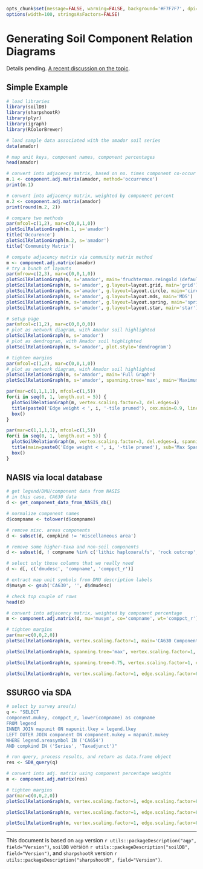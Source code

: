 ```{r setup, echo=FALSE, results='hide'}
opts_chunk$set(message=FALSE, warning=FALSE, background='#F7F7F7', dpi=100, fig.align='center', dev='CairoPNG', tidy=FALSE)
options(width=100, stringsAsFactors=FALSE)
```

# Generating Soil Component Relation Diagrams


Details pending. [A recent discussion on the topic](http://casoilresource.lawr.ucdavis.edu/wiki/SoilSeriesRelationGraph#Recent_Dialog).

## Simple Example
```{r libraries-and-sample, fig.width=14, fig.height=7}
# load libraries
library(soilDB)
library(sharpshootR)
library(plyr)
library(igraph)
library(RColorBrewer)

# load sample data associated with the amador soil series
data(amador)

# map unit keys, component names, component percentages
head(amador)

# convert into adjacency matrix, based on no. times component co-occur
m.1 <- component.adj.matrix(amador, method='occurrence')
print(m.1)

# convert into adjacency matrix, weighted by component percent
m.2 <- component.adj.matrix(amador)
print(round(m.2, 2))

# compare two methods
par(mfcol=c(1,2), mar=c(0,0,1,0))
plotSoilRelationGraph(m.1, s='amador')
title('Occurence')
plotSoilRelationGraph(m.2, s='amador')
title('Community Matrix')
```

```{r layout-examples, fig.width=14, fig.height=7}
# compute adjacency matrix via community matrix method
m <- component.adj.matrix(amador)
# try a bunch of layouts
par(mfrow=c(2,3), mar=c(0,0,1,0))
plotSoilRelationGraph(m, s='amador', main='fruchterman.reingold (default)')
plotSoilRelationGraph(m, s='amador', g.layout=layout.grid, main='grid')
plotSoilRelationGraph(m, s='amador', g.layout=layout.circle, main='circle')
plotSoilRelationGraph(m, s='amador', g.layout=layout.mds, main='MDS')
plotSoilRelationGraph(m, s='amador', g.layout=layout.spring, main='spring')
plotSoilRelationGraph(m, s='amador', g.layout=layout.star, main='star')
```


```{r dendrogram-representation, fig.width=14, fig.height=7}
# setup page
par(mfcol=c(1,2), mar=c(0,0,0,0))
# plot as network diagram, with Amador soil highlighted
plotSoilRelationGraph(m, s='amador')
# plot as dendrogram, with Amador soil highlighted
plotSoilRelationGraph(m, s='amador', plot.style='dendrogram')
```

```{r mst, fig.width=14, fig.height=7}
# tighten margins
par(mfcol=c(1,2), mar=c(0,0,1,0))
# plot as network diagram, with Amador soil highlighted
plotSoilRelationGraph(m, s='amador', main='Full Graph')
plotSoilRelationGraph(m, s='amador', spanning.tree='max', main='Maximum Spanning Tree')
```

```{r prune-edges, fig.width=15, fig.height=3}
par(mar=c(1,1,1,1), mfcol=c(1,5))
for(i in seq(0, 1, length.out = 5)) {
  plotSoilRelationGraph(m, vertex.scaling.factor=3, del.edges=i)
  title(paste0('Edge weight < ', i, '-tile pruned'), cex.main=0.9, line=-1)
  box()
}
```

```{r prune-edges-mst, fig.width=15, fig.height=3}
par(mar=c(1,1,1,1), mfcol=c(1,5))
for(i in seq(0, 1, length.out = 5)) {
  plotSoilRelationGraph(m, vertex.scaling.factor=3, del.edges=i, spanning.tree='max')
  title(main=paste0('Edge weight < ', i, '-tile pruned'), sub='Max Spanning Tree', cex.main=0.9, line=-1)
  box()
}
```


## NASIS via local database
```{r get-format-nasis-data}
# get legend/DMU/component data from NASIS
# in this case, CA630 data
d <- get_component_data_from_NASIS_db()

# normalize component names
d$compname <- tolower(d$compname)

# remove misc. areas components
d <- subset(d, compkind != 'miscellaneous area')

# remove some higher-taxa and non-soil components
d <- subset(d, ! compname %in% c('lithic haploxeralfs', 'rock outcrop', 'aquic haploxeralfs', 'ultic haploxeralfs', 'riparian'))

# select only those columns that we really need
d <- d[, c('dmudesc', 'compname', 'comppct_r')]

# extract map unit symbols from DMU description labels
d$musym <- gsub('CA630', '', d$dmudesc)

# check top couple of rows
head(d)

# convert into adjacency matrix, weighted by component percentage
m <- component.adj.matrix(d, mu='musym', co='compname', wt='comppct_r')
```


```{r plot-network-graph, fig.width=15, fig.height=15}
# tighten margins
par(mar=c(0,0,2,0))
plotSoilRelationGraph(m, vertex.scaling.factor=1, main='CA630 Components')

plotSoilRelationGraph(m, spanning.tree='max', vertex.scaling.factor=1, edge.scaling.factor=8, s='amador', main='CA630 Components\n(max spanning tree)')

plotSoilRelationGraph(m, spanning.tree=0.75, vertex.scaling.factor=1, edge.scaling.factor=8, s='amador', main='CA630 Components\n(max spanning tree + edges with weights > 75th percentile)')

plotSoilRelationGraph(m, vertex.scaling.factor=1, edge.scaling.factor=8, s='loafercreek', del.edges=0.25, main='CA630 Components\n(edge weights < 25th percentile pruned)')
```


## SSURGO via SDA
```{r get-format-SSURGO-data, results='hide'}
# select by survey area(s)
q <- "SELECT 
component.mukey, comppct_r, lower(compname) as compname
FROM legend
INNER JOIN mapunit ON mapunit.lkey = legend.lkey
LEFT OUTER JOIN component ON component.mukey = mapunit.mukey
WHERE legend.areasymbol IN ('CA654')
AND compkind IN ('Series', 'Taxadjunct')"

# run query, process results, and return as data.frame object
res <- SDA_query(q)

# convert into adj. matrix using component percentage weights
m <- component.adj.matrix(res)
```

```{r plot-SSURGO-network-graph, fig.width=15, fig.height=15}
# tighten margins
par(mar=c(0,0,2,0))
plotSoilRelationGraph(m, vertex.scaling.factor=1, edge.scaling.factor=8, main='CA654 Components\nFull Graph')

plotSoilRelationGraph(m, vertex.scaling.factor=1, edge.scaling.factor=8, spanning.tree='max', main='CA654 Components\nMaximum Spanning Tree')

plotSoilRelationGraph(m, vertex.scaling.factor=1, edge.scaling.factor=8, spanning.tree=0.75, main='CA654 Components\nMaximum Spanning Tree + edges with weight > 75th percentile')
```

----------------------------
This document is based on `aqp` version `r utils::packageDescription("aqp", field="Version")`, `soilDB` version `r utils::packageDescription("soilDB", field="Version")`, and `sharpshootR` version `r utils::packageDescription("sharpshootR", field="Version")`.